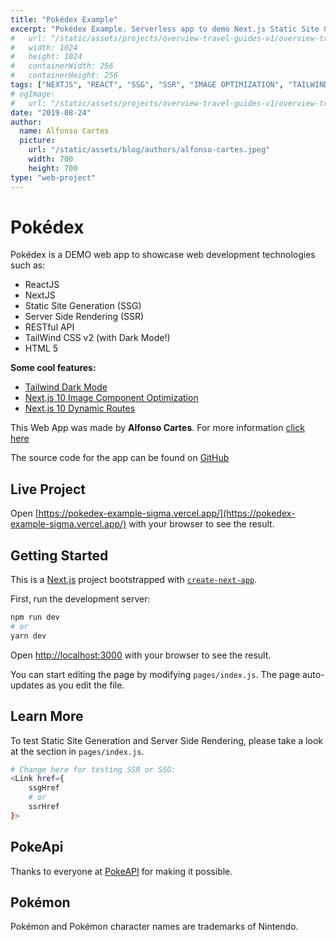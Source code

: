 ```yaml
---
title: "Pokédex Example"
excerpt: "Pokédex Example. Serverless app to demo Next.js Static Site Generation (SSG) and Server Side Rendering (SSR)"
#   url: "/static/assets/projects/overview-travel-guides-v1/overview-travel-guides-v1-icon.png"
#   width: 1024
#   height: 1024
#   containerWidth: 256
#   containerHeight: 256
tags: ["NEXTJS", "REACT", "SSG", "SSR", "IMAGE OPTIMIZATION", "TAILWINDCSS", "DARK MODE", "RESTFUL APIS", "SERVERLESS"]
# ogImage:
#   url: "/static/assets/projects/overview-travel-guides-v1/overview-travel-guides-v1-icon.png"
date: "2019-08-24"
author:
  name: Alfonso Cartes
  picture: 
    url: "/static/assets/blog/authors/alfonso-cartes.jpeg"
    width: 700
    height: 700
type: "web-project"
---
```


# Pokédex

Pokédex is a DEMO web app to showcase web development technologies such as:

- ReactJS
- NextJS
- Static Site Generation (SSG)
- Server Side Rendering (SSR)
- RESTful API
- TailWind CSS v2 (with Dark Mode!)
- HTML 5

**Some cool features:**

- [Tailwind Dark Mode](https://tailwindcss.com/docs/dark-mode)
- [Next.js 10 Image Component Optimization](https://nextjs.org/docs/basic-features/image-optimization)
- [Next.js 10 Dynamic Routes](https://nextjs.org/docs/routing/dynamic-routes)

This Web App was made by **Alfonso Cartes**. For more information [click here](https://www.cartes.dev/about)

The source code for the app can be found on [GitHub](https://github.com/alfonsocartes/pokedex-example)

## Live Project

Open [https://pokedex-example-sigma.vercel.app/](https://pokedex-example-sigma.vercel.app/) with your browser to see the result.


## Getting Started

This is a [Next.js](https://nextjs.org/) project bootstrapped with [`create-next-app`](https://github.com/vercel/next.js/tree/canary/packages/create-next-app).

First, run the development server:

```bash
npm run dev
# or
yarn dev
```

Open [http://localhost:3000](http://localhost:3000) with your browser to see the result.

You can start editing the page by modifying `pages/index.js`. The page auto-updates as you edit the file.

## Learn More

To test Static Site Generation and Server Side Rendering, please take a look at the section in `pages/index.js`.

```bash
# Change here for testing SSR or SSG:
<Link href={
    ssgHref
    # or
    ssrHref
}>
```

## PokeApi

Thanks to everyone at [PokeAPI](https://pokeapi.co/) for making it possible.

## Pokémon

Pokémon and Pokémon character names are trademarks of Nintendo.